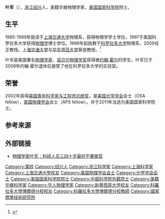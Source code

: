 {{Infobox scientist
| name = 叶军
| image = [[File:Colliding_Fermions;_Atomic_Clock_Accuracy_(5978323607).jpg|300px]]
| caption = NIST physicist Jun Ye adjusts the laser setup for a strontium atomic clock in his laboratory at JILA in 2009
| birth_date = 1967
| birth_place = {{CHN}}[[上海市|上海市]], 
| death_date = 
| death_place = 
| fields = [[物理学|物理学]]
| workplaces = [[國家標準技術研究所|國家標準技術研究所]]; [[实验天体物理联合研究所|实验天体物理联合研究所]]; <br> [[科羅拉多大學波德分校|科羅拉多大學波德分校]]
| alma_mater = [[上海交通大學|上海交通大學]] (B.S.); <br> [[新墨西哥大学|新墨西哥大学]] (M.S.);<br>[[科羅拉多大學波德分校|科羅拉多大學波德分校]] (Ph.D.)
| doctoral_advisor = [[约翰·霍尔|约翰·霍尔]]
| known_for = [[atomic_clocks|atomic clocks]], [[Ultracold_atom|ultracold molecules]], precision [[spectroscopy|spectroscopy]], [[frequency_comb|frequency comb]]s
| awards = [[Department_of_Commerce_Gold_Medal|Department of Commerce Gold Medal]] (2001, 2011, 2014) <br> [[Arthur_S._Flemming_Award|Arthur S. Flemming Award]] (2005) <br> Carl Zeiss Research Award (2007) <br> [[William_F._Meggers_Award|William F. Meggers Award]] (2007) <br>I.I. Rabi Prize in Atomic, Molecular or Optical Physics (2007) <br> Elected to the [[National_Academy_of_Sciences|National Academy of Sciences]] (2011) <br> [[Presidential_Rank_Awards|Presidential Rank Award]] (2015)
}}

'''叶军'''（{{bd|1967年|11月|}}），[[浙江|浙江]][[绍兴|绍兴]]人，美籍华裔物理学家，[[美国国家科学院|美国国家科学院]]院士。

==生平==
1985-1989年就读于[[上海交通大学|上海交通大学]]物理系，获得物理学学士学位，1997于美国科罗拉多大学获得[[物理学|物理学]]博士学位。1999年起执教于[[科罗拉多大学|科罗拉多大学]]物理系，2009任正教授。[[上海交通大学|上海交通大学]]与[[华东师范大学|华东师范大学]]客座教授。<ref>{{Cite web|title = Quantum Optics: Past Members|url = http://quantumoptics.caltech.edu/past_members.html|website = quantumoptics.caltech.edu|access-date = 2015-11-25|archive-date = 2019-04-09|archive-url = https://web.archive.org/web/20190409144951/http://quantumoptics.caltech.edu/past_members.html|dead-url = no}}</ref>

叶军是美国著名[[物理学家|物理学家]]，[[诺贝尔物理学奖|诺贝尔物理学奖]]获得者[[约翰·霍尔|约翰·霍尔]]的学生。叶军已于2008年约翰·霍尔退休后接管了他在科罗拉多大学的实验室。

==荣誉==
2002年获得[[美国青年科学家与工程师总统奖|美国青年科学家与工程师总统奖]]，是[[美国光学学会|美国光学学会]]会士（OSA fellow），[[美国物理学会|美国物理学会]]会士（APS fellow）。并于2011年当选为美国国家科学院士。

==参考来源==
{{reflist}}

== 外部链接 ==
* [http://news.xinhuanet.com/st/2006-01/10/content_4032138.htm 物理学家叶军：科研人员三四十岁最好不要做官]{{Wayback|url=http://news.xinhuanet.com/st/2006-01/10/content_4032138.htm |date=20160117173537 }}

{{中国科学院院士}}
{{中国科学院外籍院士}}
{{DEFAULTSORT:Y}}
[[Category:葉姓|Category:葉姓]]
[[Category:绍兴人|Category:绍兴人]]
[[Category:浙江科学家|Category:浙江科学家]]
[[Category:上海科学家|Category:上海科学家]]
[[Category:上海交通大學校友|Category:上海交通大學校友]]
[[Category:美国物理学会会士|Category:美国物理学会会士]]
[[Category:光学学会会士|Category:光学学会会士]]
[[Category:美国国家科学院院士|Category:美国国家科学院院士]]
[[Category:中国科学院外籍院士|Category:中国科学院外籍院士]]
[[Category:美籍华裔科学家|Category:美籍华裔科学家]]
[[Category:华人物理学家|Category:华人物理学家]]
[[Category:新墨西哥大学校友|Category:新墨西哥大学校友]]
[[Category:科羅拉多大學博爾德分校校友|Category:科羅拉多大學博爾德分校校友]]
[[Category:科羅拉多大學博爾德分校教師|Category:科羅拉多大學博爾德分校教師]]
[[Category:國家標準技術研究所|Category:國家標準技術研究所]]